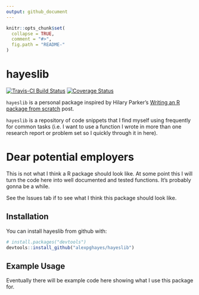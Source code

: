 ```yaml
---
output: github_document
---
```


<!-- README.md is generated from README.Rmd. Please edit that file -->

```r
knitr::opts_chunk$set(
  collapse = TRUE,
  comment = "#>",
  fig.path = "README-"
)
```

# hayeslib

[![Travis-CI Build Status](https://travis-ci.org/alexpghayes/hayeslib.svg?branch=master)](https://travis-ci.org/alexpghayes/hayeslib)
[![Coverage Status](https://img.shields.io/codecov/c/github/alexpghayes/hayeslib/master.svg)](https://codecov.io/github/alexpghayes/hayeslib?branch=master)

`hayeslib` is a personal package inspired by Hilary Parker's [Writing an R package from scratch](https://hilaryparker.com/2014/04/29/writing-an-r-package-from-scratch/) post.

`hayeslib` is a repository of code snippets that I find myself using frequently for common tasks (i.e. I want to use a function I wrote in more than one research report or problem set so I quickly through it in here).

# Dear potential employers

This is not what I think a R package should look like. At some point this I will turn the code here into well documented and tested functions. It's probably gonna be a while.

See the Issues tab if to see what I think this package should look like.

## Installation

You can install hayeslib from github with:

```r
# install.packages("devtools")
devtools::install_github("alexpghayes/hayeslib")
```

## Example Usage

Eventually there will be example code here showing what I use this package for.
